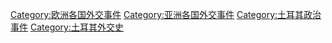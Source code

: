 [[Category:欧洲各国外交事件|Category:欧洲各国外交事件]]
[[Category:亚洲各国外交事件|Category:亚洲各国外交事件]]
[[Category:土耳其政治事件|Category:土耳其政治事件]]
[[Category:土耳其外交史|Category:土耳其外交史]]